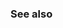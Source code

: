 {{cpp/numeric/math/binary_is|isgreaterequal
|description= Determines if the floating point number {{c|x}} is greater than or equal to the floating-point number {{c|y}}, without setting floating-point exceptions.
|condition={{c|1=x &gt;= y}}
|note=
The built-in {{c/core|1=operator&gt;=}} for floating-point numbers may raise {{lc|FE_INVALID}} if one or both of the arguments is NaN. This function is a "quiet" version of {{c/core|1=operator&gt;=}}.
}}

===See also===
{{dsc begin}}
{{dsc inc|cpp/utility/functional/dsc greater_equal}}
{{dsc inc|cpp/numeric/math/dsc islessequal}}
{{dsc see c|c/numeric/math/isgreaterequal}}
{{dsc end}}

{{langlinks|de|es|fr|it|ja|pt|ru|zh}}